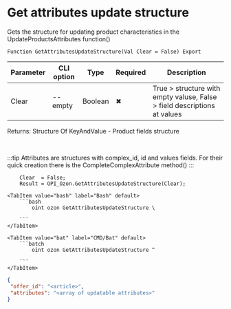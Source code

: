 ﻿---
sidebar_position: 22
description: Get attributes update structure and other functions to work with Ozon in the Open Integration Package, a free open-source integration library for 1C:Enterprise 8, OneScript and CLI
keywords: [1C, 1С, 1С:Enterprise, 1С:Enterprise 8.3, API, Integration, Services, Exchange, OneScript, CLI, Ozon]
---


# Get attributes update structure
 Gets the structure for updating product characteristics in the UpdateProductsAttributes function()



`Function GetAttributesUpdateStructure(Val Clear = False) Export`

  | Parameter | CLI option | Type | Required | Description |
  |-|-|-|-|-|
  | Clear | --empty | Boolean | &#x2716; | True > structure with empty valuse, False > field descriptions at values |

  
  Returns:  Structure Of KeyAndValue - Product fields structure

<br/>

:::tip
Attributes are structures with complex_id, id and values fields. For their quick creation there is the CompleteComplexAttribute method()
:::
<br/>


```bsl title="1C:Enterprise/OneScript code example"
    Clear  = False;
    Result = OPI_Ozon.GetAttributesUpdateStructure(Clear);
```
 

 <Tabs>
  
    <TabItem value="bash" label="Bash" default>
        ```bash
            oint ozon GetAttributesUpdateStructure \
             
        ```
    </TabItem>
  
    <TabItem value="bat" label="CMD/Bat" default>
        ```batch
            oint ozon GetAttributesUpdateStructure ^
             
        ```
    </TabItem>
</Tabs>


```json title="Result"
{
 "offer_id": "<article>",
 "attributes": "<array of updatable attributes>"
}
```
